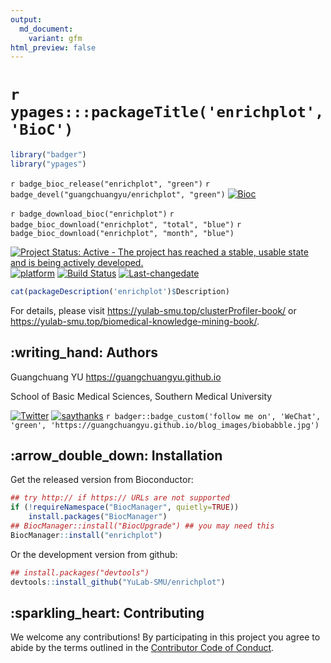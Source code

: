 ```yaml
---
output:
  md_document:
    variant: gfm
html_preview: false
---
```


<!-- README.md is generated from README.Rmd. Please edit that file -->


#  `r ypages:::packageTitle('enrichplot', 'BioC')`

```r
library("badger")
library("ypages")
```



`r badge_bioc_release("enrichplot", "green")`
`r badge_devel("guangchuangyu/enrichplot", "green")`
[![Bioc](http://www.bioconductor.org/shields/years-in-bioc/enrichplot.svg)](https://www.bioconductor.org/packages/devel/bioc/html/enrichplot.html#since)

`r badge_download_bioc("enrichplot")`
`r badge_bioc_download("enrichplot", "total", "blue")`
`r badge_bioc_download("enrichplot", "month", "blue")`


[![Project Status: Active - The project has reached a stable, usable state and is being actively developed.](http://www.repostatus.org/badges/latest/active.svg)](http://www.repostatus.org/#active)
[![platform](http://www.bioconductor.org/shields/availability/devel/treeio.svg)](https://www.bioconductor.org/packages/devel/bioc/html/treeio.html#archives)
[![Build Status](http://www.bioconductor.org/shields/build/devel/bioc/treeio.svg)](https://bioconductor.org/checkResults/devel/bioc-LATEST/treeio/)
[![Last-changedate](https://img.shields.io/badge/last%20change-`r gsub('-', '--', Sys.Date())`-green.svg)](https://github.com/GuangchuangYu/treeio/commits/master)


```r
cat(packageDescription('enrichplot')$Description)
```


For details, please visit <https://yulab-smu.top/clusterProfiler-book/> or
<https://yulab-smu.top/biomedical-knowledge-mining-book/>.


## :writing_hand: Authors


Guangchuang YU <https://guangchuangyu.github.io>


School of Basic Medical Sciences, Southern Medical University

[![Twitter](https://img.shields.io/twitter/url/http/shields.io.svg?style=social&logo=twitter)](https://twitter.com/intent/tweet?hashtags=enrichplot)
[![saythanks](https://img.shields.io/badge/say-thanks-ff69b4.svg)](https://saythanks.io/to/GuangchuangYu)
`r badger::badge_custom('follow me on', 'WeChat', 'green', 'https://guangchuangyu.github.io/blog_images/biobabble.jpg')`


## :arrow_double_down: Installation


Get the released version from Bioconductor:

```r
## try http:// if https:// URLs are not supported
if (!requireNamespace("BiocManager", quietly=TRUE))
    install.packages("BiocManager")
## BiocManager::install("BiocUpgrade") ## you may need this
BiocManager::install("enrichplot")
```

Or the development version from github:

```r
## install.packages("devtools")
devtools::install_github("YuLab-SMU/enrichplot")
```


## :sparkling_heart: Contributing

We welcome any contributions! By participating in this project you agree to
abide by the terms outlined in the [Contributor Code of Conduct](CONDUCT.md).

